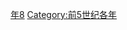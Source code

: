 {{Catnav|頁面分類|历史|歷史時代|年|前5世纪各年}}
{{Commons category|448 BC}}

[[Category:前440年代|年8]]
[[Category:前5世纪各年|Category:前5世纪各年]]
